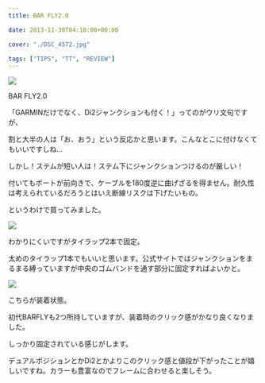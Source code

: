 ---
title: BAR FLY2.0

date: 2013-11-30T04:10:00+00:00

cover: "./DSC_4572.jpg"

tags: ["TIPS", "TT", "REVIEW"]
---

![ ](./DSC_4572.jpg)

BAR FLY2.0

「GARMINだけでなく、Di2ジャンクションも付く！」ってのがウリ文句ですが、

割と大半の人は「お、おう」という反応かと思います。こんなとこに付けなくてもいいですしね…

しかし！ステムが短い人は！ステム下にジャンクションつけるのが厳しい！

付いてもポートが前向きで、ケーブルを180度逆に曲げざるを得ません。耐久性は考えられているだろうとはいえ断線リスクは下げたいもの。

というわけで買ってみました。

![ ](./DSC_4578.jpg)

わかりにくいですがタイラップ2本で固定。

太めのタイラップ1本でもいいと思います。公式サイトではジャンクションをまるまる縛っていますが中央のゴムバンドを通す部分に固定すればよいかと。

![ ](./DSC_4584.jpg)

こちらが装着状態。

初代BARFLYも2つ所持していますが、装着時のクリック感がかなり良くなりました。

しっかり固定されている感じがします。

デュアルポジションとかDi2とかよりこのクリック感と値段が下がったことが嬉しいですね。カラーも豊富なのでフレームに合わせると楽しそう。
